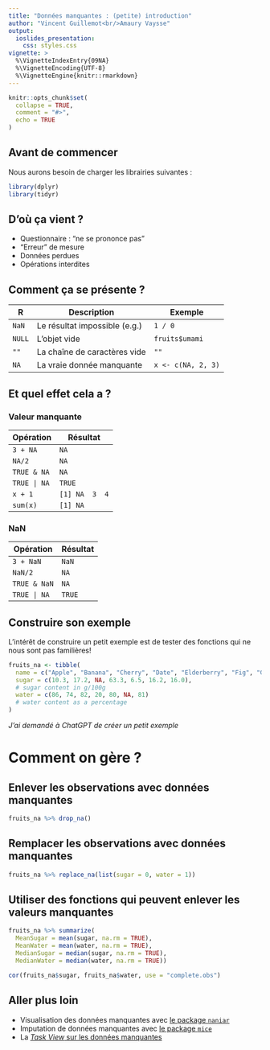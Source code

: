 ```yaml
---
title: "Données manquantes : (petite) introduction"
author: "Vincent Guillemot<br/>Amaury Vaysse"
output: 
  ioslides_presentation:
    css: styles.css
vignette: >
  %\VignetteIndexEntry{09NA}
  %\VignetteEncoding{UTF-8}
  %\VignetteEngine{knitr::rmarkdown}
---
```


<style>
.forceBreak { -webkit-column-break-after: always; break-after: column; }
</style>

```r
knitr::opts_chunk$set(
  collapse = TRUE,
  comment = "#>",
  echo = TRUE
)
```

## Avant de commencer

Nous aurons besoin de charger les librairies suivantes : 

```r
library(dplyr)
library(tidyr)
```


## D'où ça vient ?

  * Questionnaire : "ne se prononce pas"
  * "Erreur" de mesure
  * Données perdues
  * Opérations interdites

## Comment ça se présente ? 

R | Description | Exemple
--|-------------|---------------
`NaN`  | Le résultat impossible (e.g.) | `1 / 0`
`NULL` | L'objet vide                  | `fruits$umami`
`""`   | La chaîne de caractères vide  | `""`
`NA`   | La vraie donnée manquante     | `x <- c(NA, 2, 3)`


## Et quel effet cela a ?  {.columns-2}

### Valeur manquante

Opération | Résultat
----------|------------
`3 + NA`  | `NA`
`NA/2`    | `NA`
`TRUE & NA` | `NA`
`TRUE | NA` | `TRUE`
`x + 1`   | `[1] NA  3  4`
`sum(x)`   | `[1] NA`

<p class="forceBreak"></p>

### NaN

Opération | Résultat
----------|------------
`3 + NaN`  | `NaN`
`NaN/2`    | `NA`
`TRUE & NaN` | `NA`
`TRUE | NA` | `TRUE`

## Construire son exemple

L'intérêt de construire un petit exemple est de tester des fonctions qui ne nous sont pas familières!

```r
fruits_na <- tibble(
  name = c("Apple", "Banana", "Cherry", "Date", "Elderberry", "Fig", "Grape"),
  sugar = c(10.3, 17.2, NA, 63.3, 6.5, 16.2, 16.0), 
  # sugar content in g/100g
  water = c(86, 74, 82, 20, 80, NA, 81)
  # water content as a percentage
)
```

*J'ai demandé à ChatGPT de créer un petit exemple*

# Comment on gère ?

## Enlever les observations avec données manquantes

```r
fruits_na %>% drop_na()
```

## Remplacer les observations avec données manquantes

```r
fruits_na %>% replace_na(list(sugar = 0, water = 1))
```

## Utiliser des fonctions qui peuvent enlever les valeurs manquantes

```r
fruits_na %>% summarize(
  MeanSugar = mean(sugar, na.rm = TRUE),
  MeanWater = mean(water, na.rm = TRUE),
  MedianSugar = median(sugar, na.rm = TRUE),
  MedianWater = median(water, na.rm = TRUE))

cor(fruits_na$sugar, fruits_na$water, use = "complete.obs")
```

## Aller plus loin

 * Visualisation des données manquantes avec [le package `naniar`](http://naniar.njtierney.com/articles/getting-started-w-naniar.html)
 * Imputation de données manquantes avec [le package `mice`](https://www.jstatsoft.org/article/view/v045i03)
 * La [*Task View* sur les données manquantes](https://cran.r-project.org/web/views/MissingData.html)





